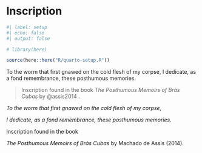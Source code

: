 <!-- %:::% .common h1 begin %:::% -->
# Inscription {.unnumbered}
<!-- %:::% .common h1 end %:::% -->

```r
#| label: setup
#| echo: false
#| output: false

# library(here)

source(here::here("R/quarto-setup.R"))
```

::: {.content-visible when-format="html"}

To the worm that first gnawed on the cold flesh of my corpse, I dedicate, as a fond remembrance, these posthumous memories.

> Inscription found in the book _The Posthumous Memoirs of Brás Cubas_ by @assis2014 .

:::

<!-- @assis2014 -->

::: {.content-visible when-format="pdf"}
<!-- %:::% inscription body begin %:::% -->
_To the worm that first gnawed on the cold flesh of my corpse,_ 

_I dedicate, as a fond remembrance, these posthumous memories._

\vspace{1cm}

Inscription found in the book 

_The Posthumous Memoirs of Brás Cubas_ by Machado de Assis (2014).
<!-- %:::% inscription body end %:::% -->
:::
